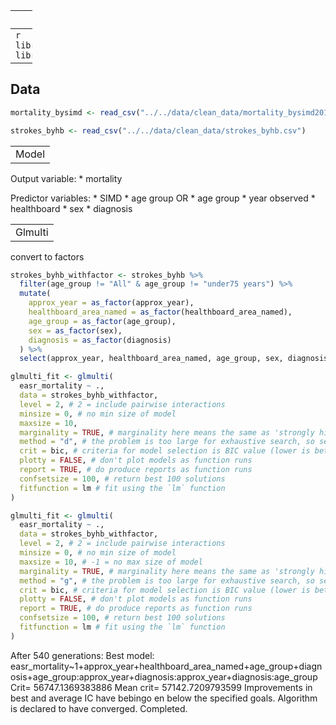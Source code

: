 ----
Libraries
----
```r
library(tidyverse)
library(glmulti)
```

----
Data
----
```r
mortality_bysimd <- read_csv("../../data/clean_data/mortality_bysimd2013-2017")

strokes_byhb <- read_csv("../../data/clean_data/strokes_byhb.csv")
```

----
Model
----

Output variable:
* mortality

Predictor variables:
* SIMD
* age group
OR
* age group
* year observed
* healthboard
* sex
* diagnosis

----
Glmulti
----

convert to factors
```r
strokes_byhb_withfactor <- strokes_byhb %>% 
  filter(age_group != "All" & age_group != "under75 years") %>% 
  mutate(
    approx_year = as_factor(approx_year),
    healthboard_area_named = as_factor(healthboard_area_named),
    age_group = as_factor(age_group),
    sex = as_factor(sex),
    diagnosis = as_factor(diagnosis)
  ) %>% 
  select(approx_year, healthboard_area_named, age_group, sex, diagnosis, easr_mortality)
```

```r
glmulti_fit <- glmulti(
  easr_mortality ~ ., 
  data = strokes_byhb_withfactor,
  level = 2, # 2 = include pairwise interactions
  minsize = 0, # no min size of model
  maxsize = 10, 
  marginality = TRUE, # marginality here means the same as 'strongly hierarchical' interactions, i.e. include pairwise interactions only if both predictors present in the model as main effects.
  method = "d", # the problem is too large for exhaustive search, so search using a genetic algorithm
  crit = bic, # criteria for model selection is BIC value (lower is better)
  plotty = FALSE, # don't plot models as function runs
  report = TRUE, # do produce reports as function runs
  confsetsize = 100, # return best 100 solutions
  fitfunction = lm # fit using the `lm` function
)
```

```r
glmulti_fit <- glmulti(
  easr_mortality ~ ., 
  data = strokes_byhb_withfactor,
  level = 2, # 2 = include pairwise interactions
  minsize = 0, # no min size of model
  maxsize = 10, # -1 = no max size of model
  marginality = TRUE, # marginality here means the same as 'strongly hierarchical' interactions, i.e. include pairwise interactions only if both predictors present in the model as main effects.
  method = "g", # the problem is too large for exhaustive search, so search using a genetic algorithm
  crit = bic, # criteria for model selection is BIC value (lower is better)
  plotty = FALSE, # don't plot models as function runs
  report = TRUE, # do produce reports as function runs
  confsetsize = 100, # return best 100 solutions
  fitfunction = lm # fit using the `lm` function
)
```

After 540 generations:
Best model: easr_mortality~1+approx_year+healthboard_area_named+age_group+diagnosis+age_group:approx_year+diagnosis:approx_year+diagnosis:age_group
Crit= 56747.1369383886
Mean crit= 57142.7209793599
Improvements in best and average IC have bebingo en below the specified goals.
Algorithm is declared to have converged.
Completed.